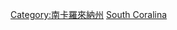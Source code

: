 {{Commonscat|Transport in South Carolina}}

[[Category:南卡羅來納州|Category:南卡羅來納州]]
[[Category:美國各州交通|South Coralina]]